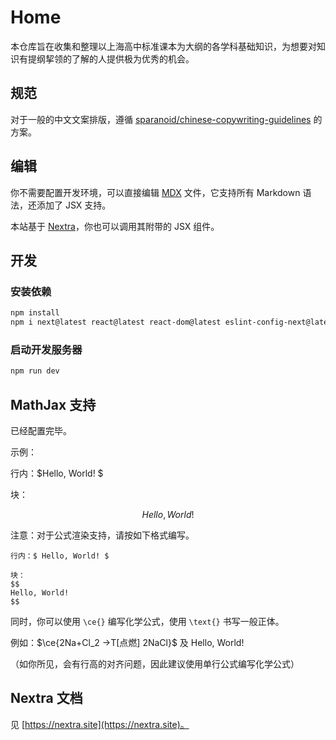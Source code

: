 # Home

本仓库旨在收集和整理以上海高中标准课本为大纲的各学科基础知识，为想要对知识有提纲挈领的了解的人提供极为优秀的机会。

## 规范

对于一般的中文文案排版，遵循 [sparanoid/chinese-copywriting-guidelines](https://github.com/sparanoid/chinese-copywriting-guidelines) 的方案。

## 编辑

你不需要配置开发环境，可以直接编辑 [MDX](https://mdxjs.com/) 文件，它支持所有 Markdown 语法，还添加了 JSX 支持。

本站基于 [Nextra](https://nextra.site/)，你也可以调用其附带的 JSX 组件。

## 开发

### 安装依赖

```sh
npm install
npm i next@latest react@latest react-dom@latest eslint-config-next@latest
```

### 启动开发服务器

```sh
npm run dev
```

## MathJax 支持

已经配置完毕。

示例：

行内：$Hello, World! $

块：

$$
Hello, World! 
$$

注意：对于公式渲染支持，请按如下格式编写。

```
行内：$ Hello, World! $

块：
$$
Hello, World! 
$$
```

同时，你可以使用 `\ce{}` 编写化学公式，使用 `\text{}` 书写一般正体。

例如：$\ce{2Na+Cl_2 ->T[点燃] 2NaCl}$ 及 $\text{Hello, World! }$

（如你所见，会有行高的对齐问题，因此建议使用单行公式编写化学公式）

## Nextra 文档

见 [https://nextra.site](https://nextra.site)。
